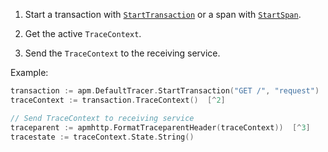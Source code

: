 


1. Start a transaction with
    [`StartTransaction`](((apm-go-ref))/api.html#tracer-api-start-transaction) or a span with
    [`StartSpan`](((apm-go-ref))/api.html#transaction-start-span).

1. Get the active `TraceContext`.

1. Send the `TraceContext` to the receiving service.

Example:

```go
transaction := apm.DefaultTracer.StartTransaction("GET /", "request")  [^1]
traceContext := transaction.TraceContext()  [^2]

// Send TraceContext to receiving service
traceparent := apmhttp.FormatTraceparentHeader(traceContext))  [^3]
tracestate := traceContext.State.String()
```
[^1]: Start a transaction
[^2]: Get `TraceContext` from current Transaction
[^3]: Format the `TraceContext` or `tracestate` as a `traceparent` header.